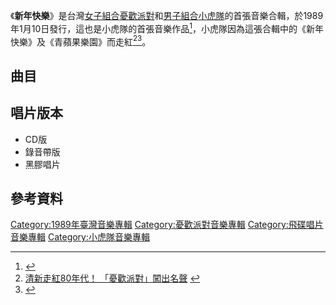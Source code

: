 {{Infobox Album
| Name           = 新年快樂
| Type           = compilation
| Artist         = [[憂歡派對|憂歡派對]]、[[小虎隊|小虎隊]]
| Released       = 1989年1月10日
| Recorded       = 1988年
| Genre          = [[國語流行音樂|國語流行音樂]]
| Length         = 41:17
| Label          = [[飛碟唱片|飛碟唱片]]
| Producer       = 
| Reviews        = 
| Chart position =  
| Certification  = 
|  Misc        = {{Extra chronology
| Type           = compilation
|  Artist      = [[憂歡派對|憂歡派對]]
| Last album     = [[告別十七微笑十八|告別十七微笑十八]] <br /> （1988年）
| This album     = '''新年快樂'''<br/>（1989年）
| Next album     = [[祝福_(憂歡派對專輯)|祝福]]<br/>（1990年）
}}
{{Extra chronology
|  Artist      = [[小虎隊|小虎隊]]
| Type           = compilation
|  Last album  = 
|  This album  = '''新年快樂'''<br/>（1989年）
|  Next album  = [[逍遙遊_(小虎隊專輯)|逍遙遊]]<br>（1989年）
}}
}}

《'''新年快樂'''》是台灣[[女子組合|女子組合]][[憂歡派對|憂歡派對]]和[[男子組合|男子組合]][[小虎隊_(台灣)|小虎隊]]的首張音樂合輯，於1989年1月10日發行，這也是小虎隊的首張音樂作品<ref>{{Cite book|title=流行音乐教育系列丛书 中国流行音乐简史|last=尤静波著|first=|publisher=上海：上海音乐出版社|year=2015.09|isbn=978-7-5523-0844-0|location=|pages=309}}</ref>，小虎隊因為這張合輯中的《新年快樂》及《青蘋果樂園》而走紅<ref>[http://video.n.yam.com/20140602330437/%E6%B8%85%E6%96%B0%E8%B5%B0%E7%B4%8580%E5%B9%B4%E4%BB%A3%EF%BC%81%20%E3%80%8C%E6%86%82%E6%AD%A1%E6%B4%BE%E5%B0%8D%E3%80%8D%E9%97%96%E5%87%BA%E5%90%8D%E8%81%B2 清新走紅80年代！ 「憂歡派對」闖出名聲] {{webarchive|url=https://web.archive.org/web/20140606031847/http://video.n.yam.com/20140602330437/%E6%B8%85%E6%96%B0%E8%B5%B0%E7%B4%8580%E5%B9%B4%E4%BB%A3%EF%BC%81%20%E3%80%8C%E6%86%82%E6%AD%A1%E6%B4%BE%E5%B0%8D%E3%80%8D%E9%97%96%E5%87%BA%E5%90%8D%E8%81%B2 |date=2014-06-06 }}</ref><ref>{{Cite web |url=http://www.appledaily.com.tw/realtimenews/article/new/20151031/722721/ |title=【今日壽星】吳奇隆帥顏保鮮　熬過為父還巨款 |access-date=2015-12-16 |archive-date=2015-12-22 |archive-url=https://web.archive.org/web/20151222075925/http://www.appledaily.com.tw/realtimenews/article/new/20151031/722721/ |dead-url=no }}</ref>。

==曲目==
{{tracklist
| headline     = 
| total_length = 41:17
| title_width  = 16%
| all_producer = [[陳秀男|陳秀男]]

| title1         = 新年快樂
| music1         = [[陳秀男|陳秀男]]
| lyrics1        = [[陳樂融|陳樂融]]
| arranger1      = [[陳志遠|陳志遠]]
| producer1      = 
| longnote1      = 第一主打歌
| note1          = [[小虎隊_(台灣)|小虎隊]]合唱
| length1        = 4:27

| title2         = 青蘋果樂園
| music2         = [[Jimmy_Johnson|Jimmy Johnson]] 
| lyrics2        = [[丁曉雯|丁曉雯]]
| arranger2      = [[王利名|王利名]]
| producer2      = 
| longnote2      = 第二主打歌<br>改編自[[少年隊|少年隊]]的《{{lj|What's your name?|What's your name?}}》<br>粵語版本為[[草蜢_(組合)|草蜢]]的《滿身火燙的女人》
| note2          = [[小虎隊_(台灣)|小虎隊]]主唱
| length2        = 3:45

| title3         = 在雨中走過
| music3         = [[王傑_(歌手)|王傑]] 
| lyrics3        = 王傑
| arranger3      = 陳志遠
| producer3      = 
| longnote3      = 
| note3          = [[蔡雨倫|蔡雨倫]]獨唱
| length3        = 4:23

| title4         = 和你走在陽光下
| music4         = [[陳耀川|陳耀川]]
| lyrics4        = [[廖瑩如|廖瑩如]] 
| arranger4      = 陳秀男 
| producer4      = 
| longnote4      = 
| note4          = 
| length4        = 4:11

| title5         = 彩色天空彩色夢
| music5         = [[Nick_Heyward|Nick Heyward]] 
| lyrics5        = 丁曉雯
| arranger5      = 陳志遠
| producer5      = 
| longnote5      = 改編自{{le|Nick Heyward|Nick Heyward}}的《You Are My World》
| note5          = [[小虎隊_(台灣)|小虎隊]]主唱
| length5        = 3:42

| title6         = 滴答我的愛
| music6         = [[陳美威|陳美威]]
| lyrics6        = 廖瑩如
| arranger6      = 陳志遠
| producer6      = 
| longnote6      = 
| note6          = 
| length6        = 3:50

| title7         = 我要戀愛
| music7         = 陳志遠
| lyrics7        = 陳樂融
| arranger7      = 陳志遠
| producer7      = 
| longnote7      =
| note7          = 
| length7        = 4:35
 
| title8         = 夢中的彼得潘
| music8         = [[姜育恆|姜育恆]]  
| lyrics8        = [[方麗莎|方麗莎]]  
| arranger8      = 陳志遠
| producer8      = 
| longnote8      = 
| note8          = 
| length8        = 4:37

| title9         = 你是我幼稚的情人
| music9         = 陳秀男
| lyrics9        = 陳樂融
| arranger9      = 陳志遠
| producer9      = 
| longnote9      = 
| note9          = [[于佳卉|于佳卉]]獨唱
| length9        = 3:42

| title10        = [[偶然_(校園民歌)|偶然]]
| music10        = [[劉家昌|劉家昌]] 
| lyrics10       = 劉家昌
| arranger10     = 陳志遠
| producer10     =
| note10         = 
| longnote10     = 原唱者為[[卓琇琴|卓琇琴]]
| length10       = 4:01
}}

== 唱片版本 ==
*CD版
*錄音帶版
*黑膠唱片

==參考資料==
{{reflist}}

[[Category:1989年臺灣音樂專輯|Category:1989年臺灣音樂專輯]]
[[Category:憂歡派對音樂專輯|Category:憂歡派對音樂專輯]]
[[Category:飛碟唱片音樂專輯|Category:飛碟唱片音樂專輯]]
[[Category:小虎隊音樂專輯|Category:小虎隊音樂專輯]]